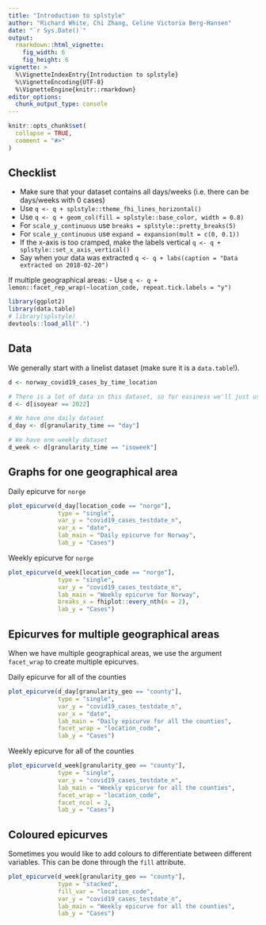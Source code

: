 ```yaml
---
title: "Introduction to splstyle"
author: "Richard White, Chi Zhang, Celine Victoria Berg-Hansen"
date: "`r Sys.Date()`"
output:
  rmarkdown::html_vignette:
    fig_width: 6
    fig_height: 6
vignette: >
  %\VignetteIndexEntry{Introduction to splstyle}
  %\VignetteEncoding{UTF-8}
  %\VignetteEngine{knitr::rmarkdown}
editor_options: 
  chunk_output_type: console
---
```


```r
knitr::opts_chunk$set(
  collapse = TRUE,
  comment = "#>"
)
```

## Checklist

- Make sure that your dataset contains all days/weeks (i.e. there can be days/weeks with 0 cases)
- Use `q <- q + splstyle::theme_fhi_lines_horizontal()`
- Use `q <- q + geom_col(fill = splstyle::base_color, width = 0.8)`
- For `scale_y_continuous` use `breaks = splstyle::pretty_breaks(5)`
- For `scale_y_continuous` use `expand = expansion(mult = c(0, 0.1))`
- If the x-axis is too cramped, make the labels vertical `q <- q + splstyle::set_x_axis_vertical()`
- Say when your data was extracted `q <- q + labs(caption = "Data extracted on 2018-02-20")`

If multiple geographical areas:
- Use `q <- q + lemon::facet_rep_wrap(~location_code, repeat.tick.labels = "y")`

```r
library(ggplot2)
library(data.table)
# library(splstyle)
devtools::load_all(".")
```

## Data

We generally start with a linelist dataset (make sure it is a `data.table`!).

```r

d <- norway_covid19_cases_by_time_location

# There is a lot of data in this dataset, so for easiness we'll just use 2022 data
d <- d[isoyear == 2022]

# We have one daily dataset
d_day <- d[granularity_time == "day"]

# We have one weekly dataset
d_week <- d[granularity_time == "isoweek"]
```

## Graphs for one geographical area

Daily epicurve for `norge`

```r
plot_epicurve(d_day[location_code == "norge"], 
              type = "single", 
              var_y = "covid19_cases_testdate_n", 
              var_x = "date",
              lab_main = "Daily epicurve for Norway",
              lab_y = "Cases")
```

Weekly epicurve for `norge`

```r
plot_epicurve(d_week[location_code == "norge"], 
              type = "single", 
              var_y = "covid19_cases_testdate_n", 
              lab_main = "Weekly epicurve for Norway",
              breaks_x = fhiplot::every_nth(n = 2),
              lab_y = "Cases")
```

## Epicurves for multiple geographical areas

When we have multiple geographical areas, we use the argument `facet_wrap` to create multiple epicurves.

Daily epicurve for all of the counties

```r
plot_epicurve(d_day[granularity_geo == "county"],
              type = "single",
              var_y = "covid19_cases_testdate_n",
              var_x = "date",
              lab_main = "Daily epicurve for all the counties",
              facet_wrap = "location_code",
              lab_y = "Cases")
```

Weekly epicurve for all of the counties

```r
plot_epicurve(d_week[granularity_geo == "county"],
              type = "single",
              var_y = "covid19_cases_testdate_n",
              lab_main = "Weekly epicurve for all the counties",
              facet_wrap = "location_code",
              facet_ncol = 3,
              lab_y = "Cases")
```

## Coloured epicurves

Sometimes you would like to add colours to differentiate between different variables. This can be done through the `fill` attribute.

```r

plot_epicurve(d_week[granularity_geo == "county"],
              type = "stacked",
              fill_var = "location_code",
              var_y = "covid19_cases_testdate_n",
              lab_main = "Weekly epicurve for all the counties",
              lab_y = "Cases")


```

